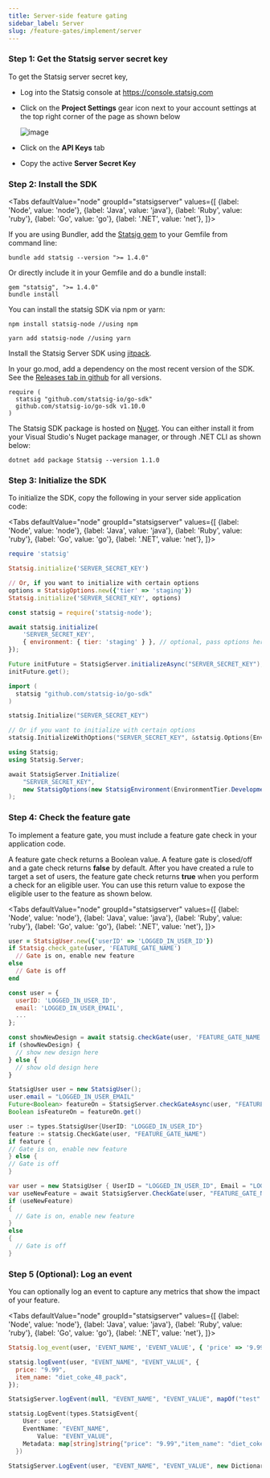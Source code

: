 ```yaml
---
title: Server-side feature gating
sidebar_label: Server
slug: /feature-gates/implement/server
---
```



### Step 1: Get the Statsig server secret key

To get the Statsig server secret key,

- Log into the Statsig console at https://console.statsig.com
- Click on the **Project Settings** gear icon next to your account settings at the top right corner of the page as shown below

  ![image](https://user-images.githubusercontent.com/1315028/129190279-60ab338f-02da-4b9a-86ee-e81cb6ac8940.png)

- Click on the **API Keys** tab
- Copy the active **Server Secret Key**

### Step 2: Install the SDK

<Tabs
  defaultValue="node"
  groupId="statsigserver"
  values={[
    {label: 'Node', value: 'node'},
    {label: 'Java', value: 'java'},
    {label: 'Ruby', value: 'ruby'},
    {label: 'Go', value: 'go'},
    {label: '.NET', value: 'net'},
]}>
<TabItem value="ruby">

If you are using Bundler, add the [Statsig gem](https://rubygems.org/gems/statsig) to your Gemfile from command line:

```shell
bundle add statsig --version ">= 1.4.0"
```

Or directly include it in your Gemfile and do a bundle install:

```shell
gem "statsig", ">= 1.4.0"
bundle install
```

</TabItem>
<TabItem value="node">
You can install the statsig SDK via npm or yarn:

```shell
npm install statsig-node //using npm
```

```shell
yarn add statsig-node //using yarn
```

</TabItem>

<TabItem value="java">

Install the Statsig Server SDK using [jitpack](https://jitpack.io/#statsig-io/java-server-sdk).

</TabItem>
<TabItem value="go">

In your go.mod, add a dependency on the most recent version of the SDK. See the [Releases tab in github](https://github.com/statsig-io/go-sdk/releases) for all versions.

```
require (
  statsig "github.com/statsig-io/go-sdk"
  github.com/statsig-io/go-sdk v1.10.0
)
```

</TabItem>

<TabItem value="net">

The Statsig SDK package is hosted on [Nuget](https://www.nuget.org/packages/Statsig/). You can either install it from your Visual Studio's Nuget package manager, or through .NET CLI as shown below:

```shell
dotnet add package Statsig --version 1.1.0
```

</TabItem>
</Tabs>

### Step 3: Initialize the SDK

To initialize the SDK, copy the following in your server side application code:

<Tabs
  defaultValue="node"
  groupId="statsigserver"
  values={[
    {label: 'Node', value: 'node'},
    {label: 'Java', value: 'java'},
    {label: 'Ruby', value: 'ruby'},
    {label: 'Go', value: 'go'},
    {label: '.NET', value: 'net'},
]}>
<TabItem value="ruby">

```ruby
require 'statsig'

Statsig.initialize('SERVER_SECRET_KEY')

// Or, if you want to initialize with certain options
options = StatsigOptions.new({'tier' => 'staging'})
Statsig.initialize('SERVER_SECRET_KEY', options)
```

</TabItem>
<TabItem value="node">

```jsx
const statsig = require('statsig-node');

await statsig.initialize(
    'SERVER_SECRET_KEY',
    { environment: { tier: 'staging' } }, // optional, pass options here if needed
});
```

</TabItem>

<TabItem value="java">

```java
Future initFuture = StatsigServer.initializeAsync("SERVER_SECRET_KEY");
initFuture.get();
```

</TabItem>
<TabItem value="go">

```go
import (
  statsig "github.com/statsig-io/go-sdk"
)

statsig.Initialize("SERVER_SECRET_KEY")

// Or if you want to initialize with certain options
statsig.InitializeWithOptions("SERVER_SECRET_KEY", &statsig.Options{Environment: statsig.Environment{Tier: "staging"}})
```

</TabItem>
<TabItem value="net">

```csharp
using Statsig;
using Statsig.Server;

await StatsigServer.Initialize(
    "SERVER_SECRET_KEY",
    new StatsigOptions(new StatsigEnvironment(EnvironmentTier.Development)) // optional, use when needed to customize certain behaviors
);
```

</TabItem>
</Tabs>

### Step 4: Check the feature gate

To implement a feature gate, you must include a feature gate check in your application code.

A feature gate check returns a Boolean value. A feature gate is closed/off and a gate check returns **false** by default. After you have created a rule to target a set of users, the feature gate check returns **true** when you perform a check for an eligible user. You can use this return value to expose the eligible user to the feature as shown below.

<Tabs
  defaultValue="node"
  groupId="statsigserver"
  values={[
    {label: 'Node', value: 'node'},
    {label: 'Java', value: 'java'},
    {label: 'Ruby', value: 'ruby'},
    {label: 'Go', value: 'go'},
    {label: '.NET', value: 'net'},
]}>
<TabItem value="ruby">

```ruby
user = StatsigUser.new({'userID' => 'LOGGED_IN_USER_ID'})
if Statsig.check_gate(user, 'FEATURE_GATE_NAME')
  // Gate is on, enable new feature
else
  // Gate is off
end
```

</TabItem>
<TabItem value="node">

```jsx
const user = {
  userID: 'LOGGED_IN_USER_ID',
  email: 'LOGGED_IN_USER_EMAIL',
  ...
};

const showNewDesign = await statsig.checkGate(user, 'FEATURE_GATE_NAME');
if (showNewDesign) {
  // show new design here
} else {
  // show old design here
}
```

</TabItem>
<TabItem value="java">

```java
StatsigUser user = new StatsigUser();
user.email = "LOGGED_IN_USER_EMAIL"
Future<Boolean> featureOn = StatsigServer.checkGateAsync(user, "FEATURE_GATE_NAME");
Boolean isFeatureOn = featureOn.get()
```

</TabItem>
<TabItem value="go">

```go
user := types.StatsigUser{UserID: "LOGGED_IN_USER_ID"}
feature := statsig.CheckGate(user, "FEATURE_GATE_NAME")
if feature {
// Gate is on, enable new feature
} else {
// Gate is off
}
```

</TabItem>
<TabItem value="net">

```csharp
var user = new StatsigUser { UserID = "LOGGED_IN_USER_ID", Email = "LOGGED_IN_USER_EMAIL" };
var useNewFeature = await StatsigServer.CheckGate(user, "FEATURE_GATE_NAME");
if (useNewFeature)
{
  // Gate is on, enable new feature
}
else
{
  // Gate is off
}
```

</TabItem>
</Tabs>
    
### Step 5 (Optional): Log an event

You can optionally log an event to capture any metrics that show the impact of your feature.

<Tabs
  defaultValue="node"
  groupId="statsigserver"
  values={[
    {label: 'Node', value: 'node'},
    {label: 'Java', value: 'java'},
    {label: 'Ruby', value: 'ruby'},
    {label: 'Go', value: 'go'},
    {label: '.NET', value: 'net'},
]}>
<TabItem value="ruby">

```ruby
Statsig.log_event(user, 'EVENT_NAME', 'EVENT_VALUE', { 'price' => '9.99', 'item_name' => 'diet_coke_48_pack' })
```

</TabItem>
<TabItem value="node">

```jsx
statsig.logEvent(user, "EVENT_NAME", "EVENT_VALUE", {
  price: "9.99",
  item_name: "diet_coke_48_pack",
});
```

</TabItem>

<TabItem value="java">

```java
StatsigServer.logEvent(null, "EVENT_NAME", "EVENT_VALUE", mapOf("test" to "test2"))
```

</TabItem>
<TabItem value="go">

```go
statsig.LogEvent(types.StatsigEvent{
    User: user,
    EventName: "EVENT_NAME",
        Value: "EVENT_VALUE",
    Metadata: map[string]string{"price": "9.99","item_name": "diet_coke_48_pack"},
  })
```

</TabItem>

<TabItem value="net">

```csharp
StatsigServer.LogEvent(user, "EVENT_NAME", "EVENT_VALUE", new Dictionary<string, string>() { { "price", "9.99" }, { "item_name", "diet_coke_48_pack" } });
```

</TabItem>
</Tabs>
